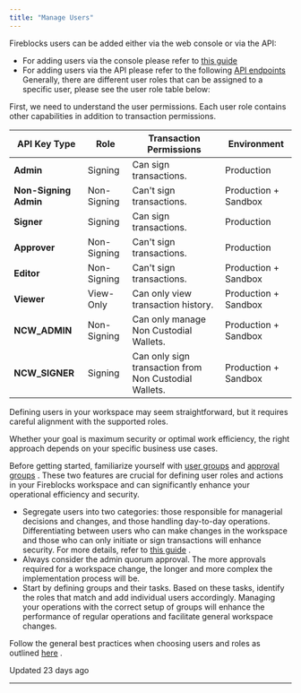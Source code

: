 ```yaml
---
title: "Manage Users"
---
```


Fireblocks users can be added either via the web console or via the API:

*   For adding users via the console please refer to [this guide](https://support.fireblocks.io/hc/en-us/articles/360012832959-User-roles)
*   For adding users via the API please refer to the following [API endpoints](/reference/createconsoleuser) Generally, there are different user roles that can be assigned to a specific user, please see the user role table below:

First, we need to understand the user permissions. Each user role contains other capabilities in addition to transaction permissions.

| API Key Type | Role | Transaction Permissions | Environment |
| --- | --- | --- | --- |
| **Admin** | Signing | Can sign transactions. | Production |
| **Non-Signing Admin** | Non-Signing | Can't sign transactions. | Production + Sandbox |
| **Signer** | Signing | Can sign transactions. | Production |
| **Approver** | Non-Signing | Can't sign transactions. | Production |
| **Editor** | Non-Signing | Can't sign transactions. | Production + Sandbox |
| **Viewer** | View-Only | Can only view transaction history. | Production + Sandbox |
| **NCW\_ADMIN** | Non-Signing | Can only manage Non Custodial Wallets. | Production + Sandbox |
| **NCW\_SIGNER** | Signing | Can only sign transaction from Non Custodial Wallets. | Production + Sandbox |

  

Defining users in your workspace may seem straightforward, but it requires careful alignment with the supported roles.

Whether your goal is maximum security or optimal work efficiency, the right approach depends on your specific business use cases.

Before getting started, familiarize yourself with [user groups](https://support.fireblocks.io/hc/en-us/articles/7249202090396-User-group-management-and-best-practices) and [approval groups](https://support.fireblocks.io/hc/en-us/articles/11500062124188-Approval-groups) . These two features are crucial for defining user roles and actions in your Fireblocks workspace and can significantly enhance your operational efficiency and security.

*   Segregate users into two categories: those responsible for managerial decisions and changes, and those handling day-to-day operations. Differentiating between users who can make changes in the workspace and those who can only initiate or sign transactions will enhance security. For more details, refer to [this guide](/docs/segregate-duties) .
*   Always consider the admin quorum approval. The more approvals required for a workspace change, the longer and more complex the implementation process will be.
*   Start by defining groups and their tasks. Based on these tasks, identify the roles that match and add individual users accordingly. Managing your operations with the correct setup of groups will enhance the performance of regular operations and facilitate general workspace changes.

Follow the general best practices when choosing users and roles as outlined [here](https://support.fireblocks.io/hc/en-us/articles/5254222799900-Best-practices-for-choosing-user-roles) .

Updated 23 days ago

* * *
